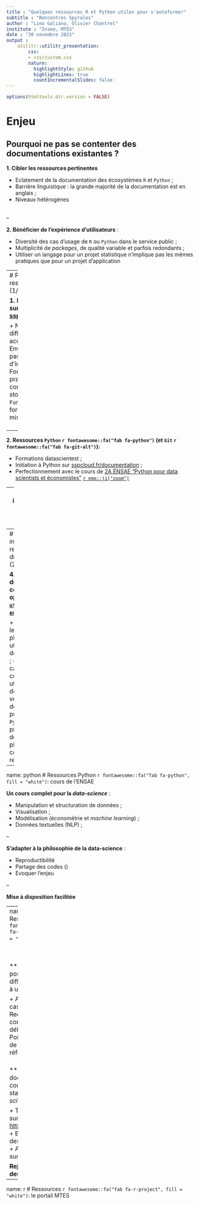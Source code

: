 ```yaml
---
title : "Quelques ressources R et Python utiles pour s'autoformer"
subtitle : "Rencontres Spyrales"
author : "Lino Galiana, Olivier Chantrel"
institute : "Insee, MTES"
date : "30 novembre 2021"
output :
    utilitr::utilitr_presentation:
        css:
        - css/custom.css
        nature:
          highlightStyle: github
          highlightLines: true
          countIncrementalSlides: false
---
```


```r
options(htmltools.dir.version = FALSE)
```



# Enjeu

## Pourquoi ne pas se contenter des documentations existantes ?


**1. Cibler les ressources pertinentes**

- Eclatement de la documentation des écosystèmes `R` et `Python` ; <br>
- Barrière linguistique : la grande majorité de la documentation est en anglais ; <br>
- Niveaux hétérogènes
<br><br>

--

**2. Bénéficier de l'expérience d'utilisateurs** :

- Diversité des cas d'usage de `R` ou `Python` dans le service public ; <br>
- Multiplicité de *packages*, de qualité variable et parfois redondants ; <br>
- Utiliser un langage pour un projet statistique n'implique pas les mêmes pratiques
que pour un projet d'application

---
# Panorama incomplet des ressources disponibles (1/2)


**1. Modules d'autoformation sur [sspcloud.fr/documentation](https://www.sspcloud.fr/documentation);**

+ Notebooks pédagogiques, différents niveaux accessibles
+ Environnements normalisés: pas de problèmes d'installation de *packages*
+ Formation aux bonnes pratiques: modularité, contrôle de version, stockage séparé du code
+ `Funcamp` pour découvrir sous forme ludique `R` (avec des missions à la `Zelda`)
<br><br>

--

**2. Ressources `Python` `r fontawesome::fa("fab fa-python")` (et `Git` `r fontawesome::fa("fab fa-git-alt")`):**

+ Formations datascientest ;
+ Initiation à Python sur [sspcloud.fr/documentation](https://www.sspcloud.fr/documentation) ;
+ Perfectionnement avec le cours de [2A ENSAE "Python pour data scientists et économistes"](https://linogaliana-teaching.netlify.app/) [`r emo::ji("zoom")`](#python)
    
---
# Panorama incomplet des ressources disponibles (1/2)

**3. Ressources `R` (et `Git` `r fontawesome::fa("fab fa-git-alt")`):**

+ [Portail MTES](https://mtes-mct.github.io/parcours-r/) [`r emo::ji("zoom")`](#r) ;
+ Formations sur des points plus spécifiques. ex: [Travail collaboratif avec R](https://linogaliana.gitlab.io/collaboratif/)
+ Et bien d'autres formations de qualité (certaines référencées par [spyrales.fr](https://www.spyrales.fr/))


--
# Panorama incomplet des ressources disponibles (2/2)

**4. La documentation collaborative et open-source [`utilitR`](https://www.utilitr.org/) [`r emo::ji("zoom")`](#utilitr)**:

+ Née à l'Insee, le public visé est plus large (tout utilisateur de données avec `R`) ;
+ Couvrir des cas d'usage courants des utilisateurs de données ;
+ A venir un guide des bonnes pratiques `R` et `Python` orienté projet de données ;
+ Déjà plus de 25 contributeurs, rejoignez-nous !


---
name: python
# Ressources Python `r fontawesome::fa("fab fa-python", fill = "white")`: cours de l'ENSAE

**Un cours complet pour la _data-science_** :

+ Manipulation et structuration de données ;
+ Visualisation ;
+ Modélisation (économétrie et _machine learning_) ;
+ Données textuelles (NLP) ;
<br>

--

**S'adapter à la philosophie de la data-science** :

+ Reproductibilité 
+ Partage des codes ()
+ Evoquer l'enjeu 
<br>

--

**Mise à disposition facilitée**



---
name: utilitr
# Ressources `r fontawesome::fa("fab fa-r-project", fill = "white")`: `utilitR`

<br><br>

** 1. Un positionnement différent par rapport à une formation**:

+ Approche par les cas d'usage ;
+ Recommandations et conseils issus de débats sur [Github](https://github.com/InseeFrLab/utilitR) ;
+ Point d'entrée avec de nombreuses références;
<br><br>

** 2. Une documentation complète pour statisticiens/_data-scientists_ **;

+ Tout est disponible sur [https://www.utilitr.org](https://www.utilitr.org)
+ Bientôt un guide des bonnes pratiques
+ Aussi des éléments sur `Git`.


**Rejoignez l'équipe des contributeurs ! **

---
name: r
# Ressources `r fontawesome::fa("fab fa-r-project", fill = "white")`: le portail MTES


